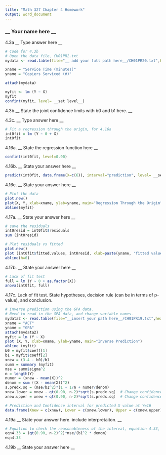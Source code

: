 ```yaml
---
title: "Math 327 Chapter 4 Homework"
output: word_document
---
```


### __ Your name here __

4.3a  __ Type answer here __

```r
# Code for 4.3b
# Open the data file, CH01PR2.txt
mydata <- read.table(file="__ add your full path here__/CH01PR20.txt",header=F,col.names=c("Y","X"))

xname = "Service Time (minutes)"
yname = "Copiers Serviced (#)"

attach(mydata)

myfit <- lm (Y ~ X)
myfit
confint(myfit, level= __set level__)   

```

4.3b __ State the joint confidence limits with b0 and b1 here. __

4.3c. __ Type answer here __

```r
# Fit a regression through the origin, for 4.16a
int0fit = lm (Y ~ 0 + X)
int0fit
```

4.16a. __ State the regression function here __

```r
confint(int0fit, level=0.90)
```

4.16b.  __ State your answer here __

```r
predict(int0fit, data.frame(X=c(6)), interval="prediction", level= __set level__)
```

4.16c.  __ State your answer here __

```r
# Plot the data
plot.new()
plot(X, Y, xlab=xname, ylab=yname, main="Regression Through the Origin")
abline(myfit)
```

4.17a. __ State your answer here __


```r
# save the residuals
int0resid = int0fit$residuals
sum (int0resid)

# Plot residuals vs fitted
plot.new()
plot (int0fit$fitted.values, int0resid, xlab=paste(yname, "fitted values"), ylab="Residuals", main="Regression Through Origin - Residuals vs Fitted")
abline(h=0)
```

4.17b.  __ State your answer here __

```r
# Lack of fit test
full = lm (Y ~ 0 + as.factor(X))
anova(int0fit, full)
```

4.17c.  Lack of fit test.  State hypotheses, decision rule (can be in terms of p-value), and conclusion. 


```r
# inverse prediction using the GPA data.
# Need to read in the GPA data, and change variable names.
mydata2 <- read.table(file="__insert your path here__/CH01PR19.txt",header=F,col.names=c("Y","X"))
xname = "ACT"
yname = "GPA"
attach(mydata2)
myfit = lm (Y ~ X)
plot (X, Y, xlab=xname, ylab=yname, main="Inverse Prediction")
abline (myfit)
b0 = myfit$coeff[1]
b1 = myfit$coeff[2]
xnew = (3.4 - b0)/b1
summ = summary (myfit)
mse = summ$sigma^2
n = length(Y)
numer = (xnew - mean(X))^2
denom = sum ((X - mean(X))^2)
s.predx.sq = (mse/b1^2)*(1 + 1/n + numer/denom)
xnew.lower = xnew - qt(0.90, n-2)*sqrt(s.predx.sq)  # Change confidence level, as needed
xnew.upper = xnew + qt(0.90, n-2)*sqrt(s.predx.sq)  # Change confidence level, as needed

# Prediction and Confidence interval for predicted X value at Y=16
data.frame(Xnew = c(xnew), Lower = c(xnew.lower), Upper = c(xnew.upper), row.names=c("Prediction"))

```

4.19a __ State your answer here. include interpretaiton.  __

```r
# Equation to check the reasonableness of the interval, equation 4.33, p. 170 should be approx. < 0.1
eqn4.33 = (qt(0.90, n-2)^2)*mse/(b1^2 * denom)
eqn4.33
```

4.19b __ State your answer here __

